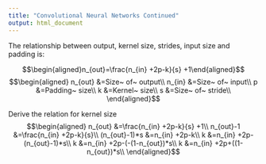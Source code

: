 ---
title: "Convolutional Neural Networks Continued"
output: html_document
---
The relationship between output, kernel size, strides, input size and padding is:

$$\begin{aligned}n_{out}=\frac{n_{in} +2p-k}{s} +1\end{aligned}$$
$$\begin{aligned}
n_{out} &=Size~ of~ output\\
n_{in} &=Size~ of~ input\\
p &=Padding~ size\\
k &=Kernel~ size\\
s &=Size~ of~ stride\\
\end{aligned}$$

Derive the relation for kernel size
$$\begin{aligned}
n_{out} &=\frac{n_{in} +2p-k}{s} +1\\
n_{out}-1 &=\frac{n_{in} +2p-k}{s}\\
(n_{out}-1)*s &=n_{in} +2p-k\\
k &=n_{in} +2p-(n_{out}-1)*s\\
k &=n_{in} +2p-(-(1-n_{out})*s\\
k &=n_{in} +2p+((1-n_{out})*s\\
\end{aligned}$$